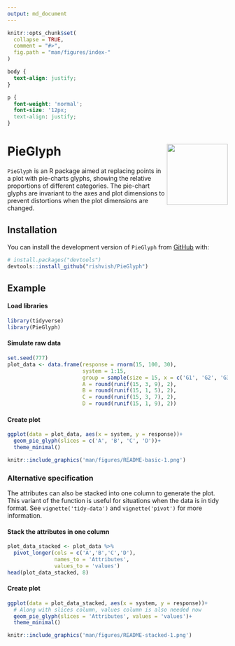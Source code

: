 ```yaml
---
output: md_document
---
```



```r
knitr::opts_chunk$set(
  collapse = TRUE,
  comment = "#>",
  fig.path = "man/figures/index-"
)
```


```css
body {
  text-align: justify;
}

p {
  font-weight: 'normal';
  font-size: '12px;
  text-align: justify;
}
```

# PieGlyph <img src="man/figures/logo.png" align="right" height="139" />

`PieGlyph` is an R package aimed at replacing points in a plot with pie-charts glyphs, showing the relative proportions of different categories. The pie-chart glyphs are invariant to the axes and plot dimensions to prevent distortions when the plot dimensions are changed.

## Installation

You can install the development version of `PieGlyph` from [GitHub](https://github.com/) with:

``` r
# install.packages("devtools")
devtools::install_github("rishvish/PieGlyph")
```

## Example

#### Load libraries

```r
library(tidyverse)
library(PieGlyph)
```

#### Simulate raw data

```r
set.seed(777)
plot_data <- data.frame(response = rnorm(15, 100, 30),
                        system = 1:15,
                        group = sample(size = 15, x = c('G1', 'G2', 'G3'), replace = T),
                        A = round(runif(15, 3, 9), 2),
                        B = round(runif(15, 1, 5), 2),
                        C = round(runif(15, 3, 7), 2),
                        D = round(runif(15, 1, 9), 2))
```

#### Create plot

```r
ggplot(data = plot_data, aes(x = system, y = response))+
  geom_pie_glyph(slices = c('A', 'B', 'C', 'D'))+
  theme_minimal()
```

```r
knitr::include_graphics('man/figures/README-basic-1.png')
```

### Alternative specification

<p> The attributes can also be stacked into one column to generate the plot. This variant of the function is useful for situations  when the data is in tidy format. See `vignette('tidy-data')` and `vignette('pivot')` for more information. </p>


#### Stack the attributes in one column

```r
plot_data_stacked <- plot_data %>%
  pivot_longer(cols = c('A','B','C','D'), 
               names_to = 'Attributes', 
               values_to = 'values')
head(plot_data_stacked, 8)
```

#### Create plot

```r
ggplot(data = plot_data_stacked, aes(x = system, y = response))+
  # Along with slices column, values column is also needed now
  geom_pie_glyph(slices = 'Attributes', values = 'values')+
  theme_minimal()
```

```r
knitr::include_graphics('man/figures/README-stacked-1.png')
```
